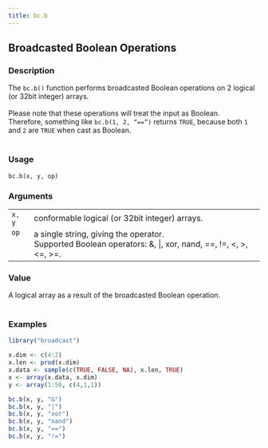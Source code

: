 ```yaml
---
title: bc.b
---
```

## Broadcasted Boolean Operations {.unnumbered}


### Description

The <code>bc.b()</code> function
performs broadcasted Boolean operations on 2 logical (or 32bit integer) arrays. <br />
<br />
Please note that these operations will treat the input as Boolean. <br />
Therefore, something like <code>bc.b(1, 2, "==")</code> returns <code>TRUE</code>,
because both <code>1</code> and <code>2</code> are <code>TRUE</code> when cast as Boolean. <br />
<br />



### Usage

<pre><code class='language-R'>bc.b(x, y, op)
</code></pre>


### Arguments

<table>
<tr><td style = "white-space: collapse; font-family: monospace; vertical-align: top"><code id="x">x</code>, <code id="y">y</code></td>
<td>
conformable logical (or 32bit integer) arrays.
</td></tr>
<tr><td style = "white-space: collapse; font-family: monospace; vertical-align: top"><code id="op">op</code></td>
<td>
a single string, giving the operator. <br />
Supported Boolean  operators: &amp;, |, xor, nand, ==, !=, &lt;, &gt;, &lt;=, &gt;=. <br />
</td></tr>
</table>


### Value

A logical array as a result of the broadcasted Boolean operation. <br /> <br />



### Examples
```r
library("broadcast")

x.dim <- c(4:2)
x.len <- prod(x.dim)
x.data <- sample(c(TRUE, FALSE, NA), x.len, TRUE)
x <- array(x.data, x.dim)
y <- array(1:50, c(4,1,1))

bc.b(x, y, "&")
bc.b(x, y, "|")
bc.b(x, y, "xor")
bc.b(x, y, "nand")
bc.b(x, y, "==")
bc.b(x, y, "!=")



```
